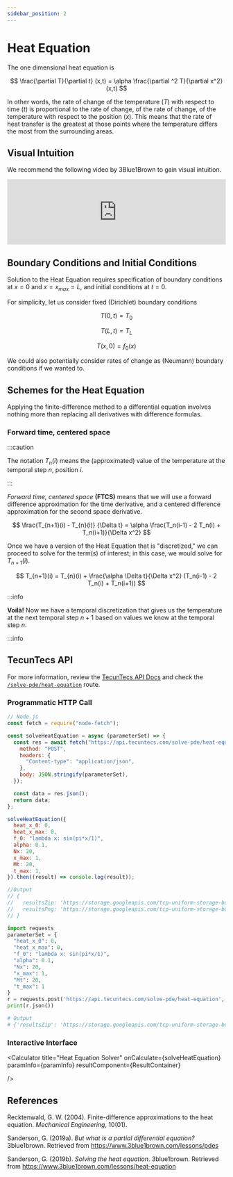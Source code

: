 ```yaml
---
sidebar_position: 2
---
```


# Heat Equation

The one dimensional heat equation is

$$
\frac{\partial T}{\partial t} (x,t) = \alpha \frac{\partial ^2 T}{\partial x^2} (x,t)
$$

In other words, the rate of change of the temperature ($T$) with 
respect to time ($t$) is proportional to the rate of change, of the rate of 
change, of the temperature with respect to the position ($x$). This means that the rate of heat transfer
is the greatest at those points where the temperature differs the most from 
the surrounding areas. 

## Visual Intuition

We recommend the following video by 3Blue1Brown to gain visual intuition.

<div class="video-container">
<iframe width="100%" height="auto" src="https://www.youtube.com/embed/ToIXSwZ1pJU" title="YouTube video player" frameborder="0" allow="accelerometer; autoplay; clipboard-write; encrypted-media; gyroscope; picture-in-picture"></iframe>
</div>

## Boundary Conditions and Initial Conditions

Solution to the Heat Equation requires specification of boundary conditions at
$x = 0$ and $x = x_{max}=L$, and initial conditions at $t = 0$. 

For simplicity, let us consider fixed (Dirichlet) boundary conditions

$$
T(0, t) = T_0
$$

$$
T(L, t) = T_{L}
$$

$$
T(x, 0) = f_0(x)
$$

We could also potentially consider rates of change as 
(Neumann) boundary conditions if we wanted to.

## Schemes for the Heat Equation

Applying the finite-difference method to a differential equation 
involves nothing more than replacing all derivatives with difference formulas.

### Forward time, centered space

:::caution

The notation $T_n(i)$ means the (approximated) value of the temperature at the temporal step $n$, position $i$. 

:::

_Forward time, centered space_ **(FTCS)** means that we will use a forward difference 
approximation for the time derivative, and a centered difference approximation 
for the second space derivative.

$$
\frac{T_{n+1}(i) - T_{n}(i)} {\Delta t} = \alpha \frac{T_n(i-1) - 2 T_n(i) + T_n(i+1)}{\Delta x^2}
$$

Once we have a version of the Heat Equation that is "discretized," we can proceed to solve for the 
term(s) of interest; in this case, we would solve for $T_{n+1}(i)$.

$$
T_{n+1}(i) = T_{n}(i) + \frac{\alpha \Delta t}{\Delta x^2} (T_n(i-1) - 2 T_n(i) + T_n(i+1))
$$

:::info

**Voilà!** Now we have a temporal discretization that gives us the temperature at the next temporal 
step $n+1$ based on values we know at the temporal step $n$.

:::info

## TecunTecs API

For more information, review the [TecunTecs API Docs](https://api.tecuntecs.com/api-docs/) and check the [`/solve-pde/heat-equation`](https://api.tecuntecs.com/api-docs/#/Dynamical%20systems/post_solve_pde_heat_equation) route.

### Programmatic HTTP Call



<Tabs>
<TabItem value="js" label="JavaScript">

```js
// Node.js
const fetch = require("node-fetch");

const solveHeatEquation = async (parameterSet) => {
  const res = await fetch("https://api.tecuntecs.com/solve-pde/heat-equation", {
    method: "POST",
    headers: {
      "Content-type": "application/json",
    },
    body: JSON.stringify(parameterSet),
  });

  const data = res.json();
  return data;
};

solveHeatEquation({
  heat_x_0: 0,
  heat_x_max: 0,
  f_0: "lambda x: sin(pi*x/1)",
  alpha: 0.1,
  Nx: 20,
  x_max: 1,
  Mt: 20,
  t_max: 1,
}).then((result) => console.log(result));

//Output
// {
//   resultsZip: 'https://storage.googleapis.com/tcp-uniform-storage-bucket/zip/heat_equation.zip',
//   resultsPng: 'https://storage.googleapis.com/tcp-uniform-storage-bucket/zip/heat_equation.png'
// }

```

</TabItem>
<TabItem value="py" label="Python">

```py
import requests
parameterSet = {
  "heat_x_0": 0,
  "heat_x_max": 0,
  "f_0": "lambda x: sin(pi*x/1)",
  "alpha": 0.1,
  "Nx": 20,
  "x_max": 1,
  "Mt": 20,
  "t_max": 1
}
r = requests.post('https://api.tecuntecs.com/solve-pde/heat-equation', json = parameterSet)
print(r.json())

# Output
# {'resultsZip': 'https://storage.googleapis.com/tcp-uniform-storage-bucket/zip/heat_equation.zip', 'resultsPng': 'https://storage.googleapis.com/tcp-uniform-storage-bucket/zip/heat_equation.png'}
```

</TabItem>
</Tabs>

### Interactive Interface


<Calculator 
    title="Heat Equation Solver"
    onCalculate={solveHeatEquation}
    paramInfo={paramInfo}
    resultComponent={ResultContainer}
    
/>

## References

Recktenwald, G. W. (2004). Finite-difference approximations to the heat equation. _Mechanical Engineering_, 10(01).

Sanderson, G. (2019a). _But what is a partial differential equation?_ 3blue1brown. Retrieved from https://www.3blue1brown.com/lessons/pdes

Sanderson, G. (2019b). _Solving the heat equation_. 3blue1brown. Retrieved from https://www.3blue1brown.com/lessons/heat-equation